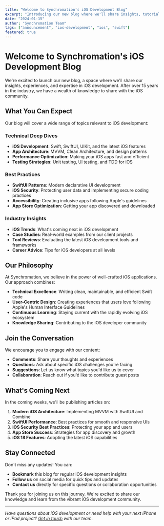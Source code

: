 ```yaml
---
title: "Welcome to Synchromation's iOS Development Blog"
excerpt: "Introducing our new blog where we'll share insights, tutorials, and updates about iOS development, best practices, and the latest trends in iPhone and iPad development."
date: "2024-01-15"
author: "Synchromation Team"
tags: ["announcement", "ios-development", "ios", "swift"]
featured: true
---
```


# Welcome to Synchromation's iOS Development Blog

We're excited to launch our new blog, a space where we'll share our insights, experiences, and expertise in iOS development. After over 15 years in the industry, we have a wealth of knowledge to share with the iOS community.

## What You Can Expect

Our blog will cover a wide range of topics relevant to iOS development:

### Technical Deep Dives
- **iOS Development**: Swift, SwiftUI, UIKit, and the latest iOS features
- **App Architecture**: MVVM, Clean Architecture, and design patterns
- **Performance Optimization**: Making your iOS apps fast and efficient
- **Testing Strategies**: Unit testing, UI testing, and TDD for iOS

### Best Practices
- **SwiftUI Patterns**: Modern declarative UI development
- **iOS Security**: Protecting user data and implementing secure coding practices
- **Accessibility**: Creating inclusive apps following Apple's guidelines
- **App Store Optimization**: Getting your app discovered and downloaded

### Industry Insights
- **iOS Trends**: What's coming next in iOS development
- **Case Studies**: Real-world examples from our client projects
- **Tool Reviews**: Evaluating the latest iOS development tools and frameworks
- **Career Advice**: Tips for iOS developers at all levels

## Our Philosophy

At Synchromation, we believe in the power of well-crafted iOS applications. Our approach combines:

- **Technical Excellence**: Writing clean, maintainable, and efficient Swift code
- **User-Centric Design**: Creating experiences that users love following Apple's Human Interface Guidelines
- **Continuous Learning**: Staying current with the rapidly evolving iOS ecosystem
- **Knowledge Sharing**: Contributing to the iOS developer community

## Join the Conversation

We encourage you to engage with our content:

- **Comments**: Share your thoughts and experiences
- **Questions**: Ask about specific iOS challenges you're facing
- **Suggestions**: Let us know what topics you'd like us to cover
- **Collaboration**: Reach out if you'd like to contribute guest posts

## What's Coming Next

In the coming weeks, we'll be publishing articles on:

1. **Modern iOS Architecture**: Implementing MVVM with SwiftUI and Combine
2. **SwiftUI Performance**: Best practices for smooth and responsive UIs
3. **iOS Security Best Practices**: Protecting your app and users
4. **App Store Success**: Strategies for app discovery and growth
5. **iOS 18 Features**: Adopting the latest iOS capabilities

## Stay Connected

Don't miss any updates! You can:

- **Bookmark** this blog for regular iOS development insights
- **Follow us** on social media for quick tips and updates
- **Contact us** directly for specific questions or collaboration opportunities

Thank you for joining us on this journey. We're excited to share our knowledge and learn from the vibrant iOS development community.

---

*Have questions about iOS development or need help with your next iPhone or iPad project? [Get in touch](/contact) with our team.*
